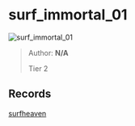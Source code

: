 
# surf_immortal_01

![surf_immortal_01](https://raw.githubusercontent.com/Sayt123/SurfMapPics/Maps-and-bonuses/csgo/surf_immortal_01.jpg)

> Author: **N/A**
>
> Tier 2

## Records

[surfheaven](https://surfheaven.eu/map/surf_immortal_01)
